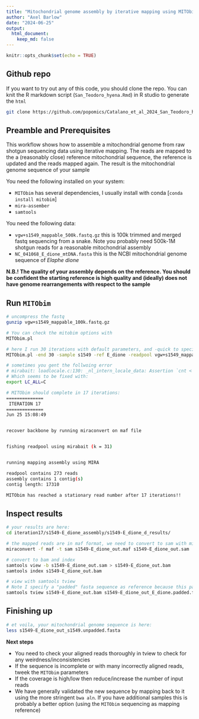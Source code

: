 ```yaml
---
title: "Mitochondrial genome assembly by iterative mapping using MITObim"
author: "Axel Barlow"
date: "2024-06-25"
output:
  html_document:
    keep_md: false
---
```


```r
knitr::opts_chunk$set(echo = TRUE)
```

## Github repo

If you want to try out any of this code, you should clone the repo. You can knit the R markdown script (`San_Teodoro_hyena.Rmd`) in R studio to generate the `html`

```bash
git clone https://github.com/popomics/Catalano_et_al_2024_San_Teodoro_hyena.git
```

## Preamble and Prerequisites

This workflow shows how to assemble a mitochondrial genome from raw shotgun sequencing data using iterative mapping. The reads are mapped to the a (reasonably close) reference mitochondrial sequence, the reference is updated and the reads mapped again. The result is the mitochondrial genome sequence of your sample

You need the following installed on your system:

- `MITObim` has several dependencies, I usually install with conda [`conda install mitobim`]
- `mira-assember`
- `samtools`

You need the following data:

- `vgw+s1549_mappable_500k.fastq.gz` this is 100k trimmed and merged fastq sequencing from a snake. Note you probably need 500k-1M shotgun reads for a reasonable mitochondrial assembly
- `NC_041068_E_dione_mtDNA.fasta` this is the NCBI mitochondrial genome sequence of *Elaphe dione*

**N.B.! The quality of your assembly depends on the reference. You should be confident the starting reference is high quality and (ideally) does not have genome rearrangements with respect to the sample**

## Run `MITObim`

```bash
# uncompress the fastq
gunzip vgw+s1549_mappable_100k.fastq.gz

# You can check the mitobim options with 
MITObim.pl

# here I run 30 iterations with default parameters, and -quick to specifiy the reference
MITObim.pl -end 30 -sample s1549 -ref E_dione -readpool vgw+s1549_mappable_100k.fastq -quick NC_041068_E_dione_mtDNA.fasta

# sometimes you gent the follwoing error
# mirabait: loadlocale.c:130: _nl_intern_locale_data: Assertion `cnt < (sizeof (_nl_value_type_LC_TIME) / sizeof (_nl_value_type_LC_TIME[0]))' failed.
# Which seems to be fixed with:
export LC_ALL=C

# MITObim should complete in 17 iterations: 
==============
 ITERATION 17
==============
Jun 25 15:08:49


recover backbone by running miraconvert on maf file


fishing readpool using mirabait (k = 31)


running mapping assembly using MIRA

readpool contains 273 reads
assembly contains 1 contig(s)
contig length: 17310

MITObim has reached a stationary read number after 17 iterations!!
```

## Inspect results

```bash
# your results are here:
cd iteration17/s1549-E_dione_assembly/s1549-E_dione_d_results/

# the mapped reads are in maf format, we need to convert to sam with miraconvert
miraconvert -f maf -t sam s1549-E_dione_out.maf s1549-E_dione_out.sam

# convert to bam and index
samtools view -b s1549-E_dione_out.sam > s1549-E_dione_out.bam
samtools index s1549-E_dione_out.bam

# view with samtools tview
# Note I specify a "padded" fasta sequence as reference because this pads any gaps/insertions among the reads
samtools tview s1549-E_dione_out.bam s1549-E_dione_out_E_dione.padded.fasta
```

## Finishing up

```bash
# et voila, your mitochondrial genome sequence is here:
less s1549-E_dione_out_s1549.unpadded.fasta
```

**Next steps**

- You need to check your aligned reads thoroughly in tview to check for any weirdness/inconsistencies
- If the sequence is incomplete or with many incorrectly aligned reads, tweek the `MITObim` parameters
- If the coverage is high/low then reduce/increase the number of input reads
- We have generally validated the new sequence by mapping back to it using the more stringent `bwa aln`. If you have additional samples this is probably a better option (using the `MITObim` sequencing as mapping reference)
